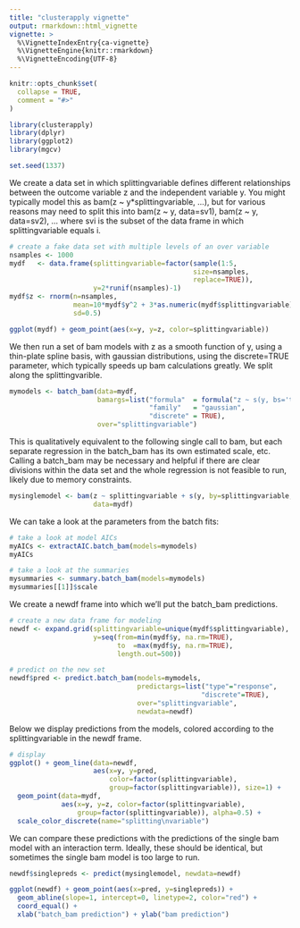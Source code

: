 ```yaml
---
title: "clusterapply vignette"
output: rmarkdown::html_vignette
vignette: >
  %\VignetteIndexEntry{ca-vignette}
  %\VignetteEngine{knitr::rmarkdown}
  %\VignetteEncoding{UTF-8}
---
```


```r
knitr::opts_chunk$set(
  collapse = TRUE,
  comment = "#>"
)
```

```r
library(clusterapply)
library(dplyr)
library(ggplot2)
library(mgcv)

set.seed(1337)
```

We create a data set in which splittingvariable defines different relationships between the outcome variable z and the independent variable y. You might typically model this as bam(z ~ y*splittingvariable, ...), but for various reasons may need to split this into bam(z ~ y, data=sv1), bam(z ~ y, data=sv2), ... where svi is the subset of the data frame in which splittingvariable equals i.

```r
# create a fake data set with multiple levels of an over variable
nsamples <- 1000
mydf   <- data.frame(splittingvariable=factor(sample(1:5,
                                              size=nsamples,
                                              replace=TRUE)),
                     y=2*runif(nsamples)-1)
mydf$z <- rnorm(n=nsamples,
                mean=10*mydf$y^2 + 3*as.numeric(mydf$splittingvariable),
                sd=0.5)

ggplot(mydf) + geom_point(aes(x=y, y=z, color=splittingvariable))
```

We then run a set of bam models with z as a smooth function of y, using a thin-plate spline basis, with gaussian distributions, using the discrete=TRUE parameter, which typically speeds up bam calculations greatly. We split along the splittingvarible.

```r
mymodels <- batch_bam(data=mydf,
                      bamargs=list("formula"  = formula("z ~ s(y, bs='tp')"),
                                   "family"   = "gaussian",
                                   "discrete" = TRUE),
                      over="splittingvariable")
```

This is qualitatively equivalent to the following single call to bam, but each separate regression in the batch_bam has its own estimated scale, etc. Calling a batch_bam may be necessary and helpful if there are clear divisions within the data set and the whole regression is not feasible to run, likely due to memory constraints.

```r
mysinglemodel <- bam(z ~ splittingvariable + s(y, by=splittingvariable, bs='tp'),
                     data=mydf)
```

We can take a look at the parameters from the batch fits:

```r
# take a look at model AICs
myAICs <- extractAIC.batch_bam(models=mymodels)
myAICs

# take a look at the summaries
mysummaries <- summary.batch_bam(models=mymodels)
mysummaries[[1]]$scale

```

We create a newdf frame into which we'll put the batch_bam predictions.

```r
# create a new data frame for modeling
newdf <- expand.grid(splittingvariable=unique(mydf$splittingvariable),
                     y=seq(from=min(mydf$y, na.rm=TRUE),
                           to  =max(mydf$y, na.rm=TRUE),
                           length.out=500))

# predict on the new set
newdf$pred <- predict.batch_bam(models=mymodels,
                                predictargs=list("type"="response",
                                                "discrete"=TRUE),
                                over="splittingvariable",
                                newdata=newdf)
```

Below we display predictions from the models, colored according to the splittingvariable in the newdf frame.

```r
# display
ggplot() + geom_line(data=newdf,
                     aes(x=y, y=pred,
                         color=factor(splittingvariable),
                         group=factor(splittingvariable)), size=1) +
  geom_point(data=mydf,
             aes(x=y, y=z, color=factor(splittingvariable),
                 group=factor(splittingvariable)), alpha=0.5) +
  scale_color_discrete(name="splitting\nvariable")
```

We can compare these predictions with the predictions of the single bam model with an interaction term. Ideally, these should be identical, but sometimes the single bam model is too large to run.

```r
newdf$singlepreds <- predict(mysinglemodel, newdata=newdf)

ggplot(newdf) + geom_point(aes(x=pred, y=singlepreds)) +
  geom_abline(slope=1, intercept=0, linetype=2, color="red") +
  coord_equal() +
  xlab("batch_bam prediction") + ylab("bam prediction")
```
